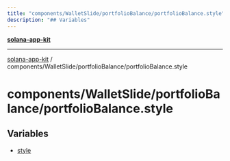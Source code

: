 ```yaml
---
title: "components/WalletSlide/portfolioBalance/portfolioBalance.style"
description: "## Variables"
---
```


[**solana-app-kit**](../../../../README.mdx)

***

[solana-app-kit](../../../../README.mdx) / components/WalletSlide/portfolioBalance/portfolioBalance.style

# components/WalletSlide/portfolioBalance/portfolioBalance.style

## Variables

- [style](variables/style.mdx)
